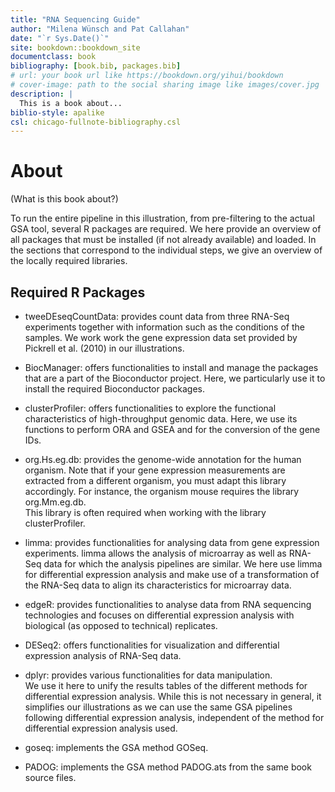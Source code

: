 ```yaml
--- 
title: "RNA Sequencing Guide"
author: "Milena Wünsch and Pat Callahan"
date: "`r Sys.Date()`"
site: bookdown::bookdown_site
documentclass: book
bibliography: [book.bib, packages.bib]
# url: your book url like https://bookdown.org/yihui/bookdown
# cover-image: path to the social sharing image like images/cover.jpg
description: |
  This is a book about...
biblio-style: apalike
csl: chicago-fullnote-bibliography.csl
---
```


# About

(What is this book about?)

To run the entire pipeline in this illustration, from pre-filtering to the actual GSA tool, several R packages are required. We here provide an overview of all packages that must be installed (if not already available) and loaded. In the sections that correspond to the individual steps, we give an overview of the locally required libraries. 

## Required R Packages

- tweeDEseqCountData: provides count data from three RNA-Seq experiments together with information such as the conditions of the samples. We work work the gene expression data set provided by Pickrell et al. (2010) in our illustrations. 

- BiocManager: offers functionalities to install and manage the packages that are a part of the Bioconductor project. Here, we particularly use it to install the required Bioconductor packages. 

- clusterProfiler: offers functionalities to explore the functional characteristics of high-throughput genomic data. Here, we use its functions to perform ORA and GSEA and for the conversion of the gene IDs. 

- org.Hs.eg.db: provides the genome-wide annotation for the human organism. Note that if your gene expression measurements are extracted from a different organism, you must adapt this library accordingly. For instance, the organism mouse requires the library org.Mm.eg.db. \
This library is often required when working with the library clusterProfiler. 

- limma: provides functionalities for analysing data from gene expression experiments. limma allows the analysis of microarray as well as RNA-Seq data for which the analysis pipelines are similar. We here use limma for differential expression analysis and make use of a transformation of the RNA-Seq data to align its characteristics for microarray data. 

- edgeR: provides functionalities to analyse data from RNA sequencing technologies and focuses on differential expression analysis with biological (as opposed to technical) replicates. 

- DESeq2: offers functionalities for visualization and differential expression analysis of RNA-Seq data.  

- dplyr: provides various functionalities for data manipulation. \
We use it here to unify the results tables of the different methods for differential expression analysis. While this is not necessary in general, it simplifies our illustrations as we can use the same GSA pipelines following differential expression analysis, independent of the method for differential expression analysis used.

- goseq: implements the GSA method GOSeq.

- PADOG: implements the GSA method PADOG.ats from the same book source files.

